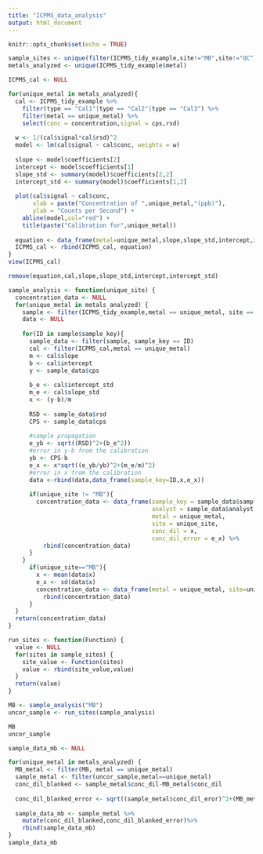 ```yaml
---
title: "ICPMS_data_analysis"
output: html_document
---
```


```r
knitr::opts_chunk$set(echo = TRUE)

sample_sites <- unique(filter(ICPMS_tidy_example,site!="MB",site!="QC")$site)
metals_analyzed <- unique(ICPMS_tidy_example$metal)

ICPMS_cal <- NULL

for(unique_metal in metals_analyzed){
  cal <- ICPMS_tidy_example %>%
    filter(type == "Cal1"|type == "Cal2"|type == "Cal3") %>%
    filter(metal == unique_metal) %>%
    select(conc = concentration,signal = cps,rsd)
  
  w <- 1/(cal$signal*cal$rsd)^2
  model <- lm(cal$signal ~ cal$conc, weights = w)
  
  slope <- model$coefficients[2]
  intercept <- model$coefficients[1]
  slope_std <- summary(model)$coefficients[2,2]
  intercept_std <- summary(model)$coefficients[1,2]
  
  plot(cal$signal ~ cal$conc,
       xlab = paste("Concentration of ",unique_metal,"(ppb)"),
       ylab = "Counts per Second") + 
    abline(model,col="red") +
    title(paste("Calibration for",unique_metal))
  
  equation <- data_frame(metal=unique_metal,slope,slope_std,intercept,intercept_std)
  ICPMS_cal <- rbind(ICPMS_cal, equation)
}
view(ICPMS_cal)

remove(equation,cal,slope,slope_std,intercept,intercept_std)


```

```r
sample_analysis <- function(unique_site) {
  concentration_data <- NULL
  for(unique_metal in metals_analyzed) {
    sample <- filter(ICPMS_tidy_example,metal == unique_metal, site == unique_site)
    data <- NULL 
    
    for(ID in sample$sample_key){
      sample_data <- filter(sample, sample_key == ID)
      cal <- filter(ICPMS_cal,metal == unique_metal)
      m <- cal$slope
      b <- cal$intercept
      y <- sample_data$cps
      
      b_e <- cal$intercept_std
      m_e <- cal$slope_std
      x <- (y-b)/m
      
      RSD <- sample_data$rsd
      CPS <- sample_data$cps
      
      #sample propagation
      e_yb <- sqrt((RSD)^2+(b_e^2))
      #error in y-b from the calibration
      yb <- CPS-b
      e_x <- x*sqrt((e_yb/yb)^2+(m_e/m)^2)
      #error in x from the calibration
      data <-rbind(data,data_frame(sample_key=ID,x,e_x))
      
      if(unique_site != "MB"){
        concentration_data <- data_frame(sample_key = sample_data$sample_key,
                                         analyst = sample_data$analyst,
                                         metal = unique_metal,
                                         site = unique_site,
                                         conc_dil = x,
                                         conc_dil_error = e_x) %>%
          rbind(concentration_data)
      }
    }
      if(unique_site=="MB"){
        x <- mean(data$x)
        e_x <- sd(data$x)
        concentration_data <- data_frame(metal = unique_metal, site=unique_site,conc_dil = x,conc_dil_error = e_x) %>%
          rbind(concentration_data)
      }
  }
  return(concentration_data)
}
```

```r
run_sites <- function(Function) {
  value <- NULL
  for(sites in sample_sites) {
    site_value <- Function(sites)
    value <- rbind(site_value,value)
  }
  return(value)
}
```

```r
MB <- sample_analysis("MB")
uncor_sample <- run_sites(sample_analysis)

MB
uncor_sample
```

```r
sample_data_mb <- NULL

for(unique_metal in metals_analyzed) {
  MB_metal <- filter(MB, metal == unique_metal)
  sample_metal <- filter(uncor_sample,metal==unique_metal)
  conc_dil_blanked <- sample_metal$conc_dil-MB_metal$conc_dil
  
  conc_dil_blanked_error <- sqrt((sample_metal$conc_dil_eror)^2+(MB_metal$conc_dil_error)^2)
  
  sample_data_mb <- sample_metal %>%
    mutate(conc_dil_blanked,conc_dil_blanked_error)%>%
    rbind(sample_data_mb)
}
sample_data_mb
```


